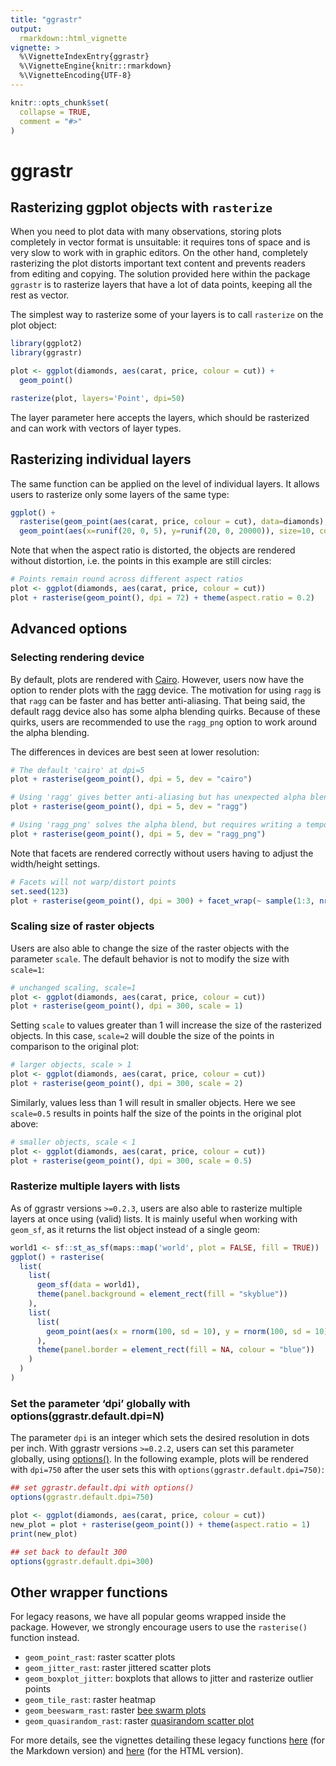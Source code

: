 ```yaml
---
title: "ggrastr"
output: 
  rmarkdown::html_vignette
vignette: >
  %\VignetteIndexEntry{ggrastr}
  %\VignetteEngine{knitr::rmarkdown}
  %\VignetteEncoding{UTF-8}
---
```


```r
knitr::opts_chunk$set(
  collapse = TRUE,
  comment = "#>"
)
```

# ggrastr

## Rasterizing ggplot objects with `rasterize`

When you need to plot data with many observations, storing plots completely in vector 
format is unsuitable: it requires tons of space and is very slow to work with in 
graphic editors. On the other hand, completely rasterizing the plot distorts important
text content and prevents readers from editing and copying. The solution provided here within the package `ggrastr` is to 
rasterize layers that have a lot of data points, keeping all the rest as vector.

The simplest way to rasterize some of your layers is to call `rasterize` on the plot object:

```r
library(ggplot2)
library(ggrastr)

plot <- ggplot(diamonds, aes(carat, price, colour = cut)) +
  geom_point()

rasterize(plot, layers='Point', dpi=50)
```

The layer parameter here accepts the layers, which should be rasterized and can work with
vectors of layer types.

## Rasterizing individual layers

The same function can be applied on the level of individual layers. It allows users to rasterize only some layers of the same type:

```r
ggplot() + 
  rasterise(geom_point(aes(carat, price, colour = cut), data=diamonds), dpi=30) +
  geom_point(aes(x=runif(20, 0, 5), y=runif(20, 0, 20000)), size=10, color="black", shape=8)
```

Note that when the aspect ratio is distorted, the objects are rendered without distortion, i.e. the points in this example are still circles:

```r
# Points remain round across different aspect ratios
plot <- ggplot(diamonds, aes(carat, price, colour = cut))
plot + rasterise(geom_point(), dpi = 72) + theme(aspect.ratio = 0.2)
```

## Advanced options

### Selecting rendering device

By default, plots are rendered with [Cairo](https://CRAN.R-project.org/package=Cairo). However, users now have the option to render plots with the [ragg](https://github.com/r-lib/ragg) device. The motivation for using `ragg` is that `ragg` can be faster and has better anti-aliasing. That being said, the default ragg device also has some alpha blending quirks. Because of these quirks, users are recommended to use the `ragg_png` option to work around the alpha blending.

The differences in devices are best seen at lower resolution:

```r
# The default 'cairo' at dpi=5
plot + rasterise(geom_point(), dpi = 5, dev = "cairo")
```

```r
# Using 'ragg' gives better anti-aliasing but has unexpected alpha blending
plot + rasterise(geom_point(), dpi = 5, dev = "ragg")
```


```r
# Using 'ragg_png' solves the alpha blend, but requires writing a temporary file to disk
plot + rasterise(geom_point(), dpi = 5, dev = "ragg_png")
```

Note that facets are rendered correctly without users having to adjust the width/height settings.

```r
# Facets will not warp/distort points
set.seed(123)
plot + rasterise(geom_point(), dpi = 300) + facet_wrap(~ sample(1:3, nrow(diamonds), 2))
```


### Scaling size of raster objects

Users are also able to change the size of the raster objects with the parameter `scale`. The default behavior is not to modify the size with `scale=1`:

```r
# unchanged scaling, scale=1
plot <- ggplot(diamonds, aes(carat, price, colour = cut))
plot + rasterise(geom_point(), dpi = 300, scale = 1)
```

Setting `scale` to values greater than 1 will increase the size of the rasterized objects. In this case, `scale=2` will double the size of the points in comparison to the original plot:

```r
# larger objects, scale > 1
plot <- ggplot(diamonds, aes(carat, price, colour = cut))
plot + rasterise(geom_point(), dpi = 300, scale = 2)
```

Similarly, values less than 1 will result in smaller objects. Here we see `scale=0.5` results in points half the size of the points in the original plot above:

```r
# smaller objects, scale < 1
plot <- ggplot(diamonds, aes(carat, price, colour = cut))
plot + rasterise(geom_point(), dpi = 300, scale = 0.5)
```

### Rasterize multiple layers with lists

As of ggrastr versions `>=0.2.3`, users are also able to rasterize multiple layers at once using (valid) lists. It is mainly useful when working with 
`geom_sf`, as it returns the list object instead of a single geom:

```r
world1 <- sf::st_as_sf(maps::map('world', plot = FALSE, fill = TRUE))
ggplot() + rasterise(
  list(
    list(
      geom_sf(data = world1),
      theme(panel.background = element_rect(fill = "skyblue"))
    ),
    list(
      list(
        geom_point(aes(x = rnorm(100, sd = 10), y = rnorm(100, sd = 10)))
      ),
      theme(panel.border = element_rect(fill = NA, colour = "blue"))
    )
  )
)
```


### Set the parameter 'dpi' globally with options(ggrastr.default.dpi=N)

The parameter `dpi` is an integer which sets the desired resolution in dots per inch. With ggrastr versions `>=0.2.2`, users can set this parameter globally, using [options()](https://stat.ethz.ch/R-manual/R-devel/library/base/html/options.html). In the following example, plots will be rendered with `dpi=750` after the user sets this with `options(ggrastr.default.dpi=750)`:

```r
## set ggrastr.default.dpi with options()
options(ggrastr.default.dpi=750)

plot <- ggplot(diamonds, aes(carat, price, colour = cut))
new_plot = plot + rasterise(geom_point()) + theme(aspect.ratio = 1)
print(new_plot)

## set back to default 300
options(ggrastr.default.dpi=300)
```

## Other wrapper functions

For legacy reasons, we have all popular geoms wrapped inside the package. However, we strongly encourage users to use the `rasterise()` function instead.

* `geom_point_rast`: raster scatter plots
* `geom_jitter_rast`: raster jittered scatter plots
* `geom_boxplot_jitter`: boxplots that allows to jitter and rasterize outlier points
* `geom_tile_rast`: raster heatmap
* `geom_beeswarm_rast`: raster [bee swarm plots](https://github.com/eclarke/ggbeeswarm#geom_beeswarm)
* `geom_quasirandom_rast`: raster [quasirandom scatter plot](https://github.com/eclarke/ggbeeswarm#geom_quasirandom)

For more details, see the vignettes detailing these legacy functions [here](https://htmlpreview.github.io/?https://raw.githubusercontent.com/VPetukhov/ggrastr/main/doc/Legacy_functions.html) (for the Markdown version) and [here](https://github.com/VPetukhov/ggrastr/blob/main/vignettes/Legacy_functions.md) (for the HTML version).


